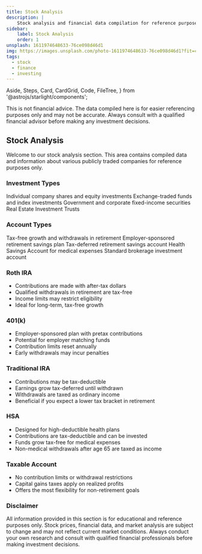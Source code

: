 ```yaml
---
title: Stock Analysis
description: |
    Stock analysis and financial data compilation for reference purposes.
sidebar:
    label: Stock Analysis
    order: 1
unsplash: 1611974648633-76ce098d46d1
img: https://images.unsplash.com/photo-1611974648633-76ce098d46d1?fit=crop&w=1400&h=700&q=75
tags:
  - stock
  - finance
  - investing
---
```


  Aside,
  Steps,
  Card,
  CardGrid,
  Code,
  FileTree,
} from '@astrojs/starlight/components';


<Aside title="Not Financial Advice" type="danger">
This is not financial advice. The data compiled here is for easier referencing purposes only and may not be accurate. Always consult with a qualified financial advisor before making any investment decisions.
</Aside>

<Adsense />

## Stock Analysis

Welcome to our stock analysis section.
This area contains compiled data and information about various publicly traded companies for reference purposes only.

### Investment Types

<CardGrid>
  <Card title="Stocks" icon="star">
    Individual company shares and equity investments
  </Card>
  <Card title="ETFs" icon="bars">
    Exchange-traded funds and index investments
  </Card>
  <Card title="Bonds" icon="shield">
    Government and corporate fixed-income securities
  </Card>
  <Card title="REITs" icon="home">
    Real Estate Investment Trusts
  </Card>
</CardGrid>



### Account Types

<CardGrid>
  <Card title="Roth IRA" icon="sun">
    Tax-free growth and withdrawals in retirement
  </Card>
  <Card title="401(k)" icon="briefcase">
    Employer-sponsored retirement savings plan
  </Card>
  <Card title="Traditional IRA" icon="archive">
    Tax-deferred retirement savings account
  </Card>
  <Card title="HSA" icon="medkit">
    Health Savings Account for medical expenses
  </Card>
  <Card title="Taxable Account" icon="document">
    Standard brokerage investment account
  </Card>
</CardGrid>

### Roth IRA

- Contributions are made with after-tax dollars
- Qualified withdrawals in retirement are tax-free
- Income limits may restrict eligibility
- Ideal for long-term, tax-free growth

### 401(k)

- Employer-sponsored plan with pretax contributions
- Potential for employer matching funds
- Contribution limits reset annually
- Early withdrawals may incur penalties

### Traditional IRA

- Contributions may be tax-deductible
- Earnings grow tax-deferred until withdrawn
- Withdrawals are taxed as ordinary income
- Beneficial if you expect a lower tax bracket in retirement

### HSA

- Designed for high-deductible health plans
- Contributions are tax-deductible and can be invested
- Funds grow tax-free for medical expenses
- Non-medical withdrawals after age 65 are taxed as income

### Taxable Account

- No contribution limits or withdrawal restrictions
- Capital gains taxes apply on realized profits
- Offers the most flexibility for non-retirement goals

### Disclaimer

All information provided in this section is for educational and reference purposes only.
Stock prices, financial data, and market analysis are subject to change and may not reflect current market conditions.
Always conduct your own research and consult with qualified financial professionals before making investment decisions.